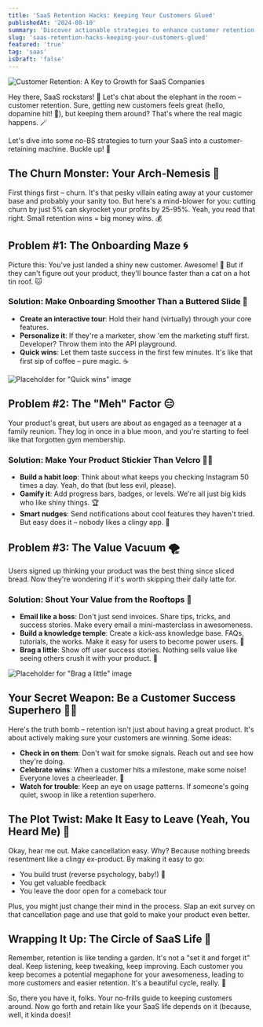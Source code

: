 ```yaml
---
title: 'SaaS Retention Hacks: Keeping Your Customers Glued'
publishedAt: '2024-08-10'
summary: 'Discover actionable strategies to enhance customer retention in your SaaS business, from smoother onboarding to habit-forming features.'
slug: 'saas-retention-hacks-keeping-your-customers-glued'
featured: 'true'
tag: 'saas'
isDraft: 'false'
---
```


![Customer Retention: A Key to Growth for SaaS Companies](https://res.cloudinary.com/imaginify/image/upload/v1723277135/724ab788-fd6c-cdfa-d3d1-3e66514573dc_jbjpx9.avif)

Hey there, SaaS rockstars! 👋 Let's chat about the elephant in the room – customer retention. Sure, getting new customers feels great (hello, dopamine hit! 💉), but keeping them around? That's where the real magic happens. 🪄

Let's dive into some no-BS strategies to turn your SaaS into a customer-retaining machine. Buckle up! 🚀

## The Churn Monster: Your Arch-Nemesis 👹

First things first – churn. It's that pesky villain eating away at your customer base and probably your sanity too. But here's a mind-blower for you: cutting churn by just 5% can skyrocket your profits by 25-95%. Yeah, you read that right. Small retention wins = big money wins. 💰

## Problem #1: The Onboarding Maze 🌀

Picture this: You've just landed a shiny new customer. Awesome! 🎉 But if they can't figure out your product, they'll bounce faster than a cat on a hot tin roof. 🐱

### Solution: Make Onboarding Smoother Than a Buttered Slide 🧈

- **Create an interactive tour**: Hold their hand (virtually) through your core features.
- **Personalize it**: If they're a marketer, show 'em the marketing stuff first. Developer? Throw them into the API playground.
- **Quick wins**: Let them taste success in the first few minutes. It's like that first sip of coffee – pure magic. ☕

![Placeholder for "Quick wins" image](https://res.cloudinary.com/imaginify/image/upload/v1723277147/DOP5uFfoXKVROKsrcKoTqMtY2wPRXzVWb8LKYNOl_tzud7p.png)

## Problem #2: The "Meh" Factor 😑

Your product's great, but users are about as engaged as a teenager at a family reunion. They log in once in a blue moon, and you're starting to feel like that forgotten gym membership.

### Solution: Make Your Product Stickier Than Velcro 🦸‍♂️

- **Build a habit loop**: Think about what keeps you checking Instagram 50 times a day. Yeah, do that (but less evil, please).
- **Gamify it**: Add progress bars, badges, or levels. We're all just big kids who like shiny things. 🏆
- **Smart nudges**: Send notifications about cool features they haven't tried. But easy does it – nobody likes a clingy app. 📱

## Problem #3: The Value Vacuum 🌪️

Users signed up thinking your product was the best thing since sliced bread. Now they're wondering if it's worth skipping their daily latte for.

### Solution: Shout Your Value from the Rooftops 📢

- **Email like a boss**: Don't just send invoices. Share tips, tricks, and success stories. Make every email a mini-masterclass in awesomeness.
- **Build a knowledge temple**: Create a kick-ass knowledge base. FAQs, tutorials, the works. Make it easy for users to become power users. 🧠
- **Brag a little**: Show off user success stories. Nothing sells value like seeing others crush it with your product. 💪

![Placeholder for "Brag a little" image](https://res.cloudinary.com/imaginify/image/upload/v1723278272/Tb5GQmz7LMhei0D38DQUGWU3LuGFceA7v8gfUPQj_vxi6cq.jpg)

## Your Secret Weapon: Be a Customer Success Superhero 🦸‍♀️

Here's the truth bomb – retention isn't just about having a great product. It's about actively making sure your customers are winning. Some ideas:

- **Check in on them**: Don't wait for smoke signals. Reach out and see how they're doing.
- **Celebrate wins**: When a customer hits a milestone, make some noise! Everyone loves a cheerleader. 📣
- **Watch for trouble**: Keep an eye on usage patterns. If someone's going quiet, swoop in like a retention superhero.

## The Plot Twist: Make It Easy to Leave (Yeah, You Heard Me) 🚪

Okay, hear me out. Make cancellation easy. Why? Because nothing breeds resentment like a clingy ex-product. By making it easy to go:

- You build trust (reverse psychology, baby!) 🤯
- You get valuable feedback
- You leave the door open for a comeback tour

Plus, you might just change their mind in the process. Slap an exit survey on that cancellation page and use that gold to make your product even better.

## Wrapping It Up: The Circle of SaaS Life 🦁

Remember, retention is like tending a garden. It's not a "set it and forget it" deal. Keep listening, keep tweaking, keep improving. Each customer you keep becomes a potential megaphone for your awesomeness, leading to more customers and easier retention. It's a beautiful cycle, really. 🌱

So, there you have it, folks. Your no-frills guide to keeping customers around. Now go forth and retain like your SaaS life depends on it (because, well, it kinda does)!
